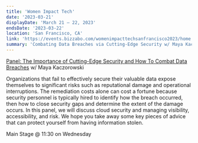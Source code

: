 ```yaml
---
title: 'Women Impact Tech'
date: '2023-03-21'
displayDate: 'March 21 – 22, 2023'
endsDate: '2023-03-22'
location: 'San Francisco, CA'
link: 'https://events.bizzabo.com/womenimpacttechsanfrancisco2023/home'
summary: 'Combating Data Breaches via Cutting-Edge Security w/ Maya Kaczorowski'
---
```


[Panel: The Importance of Cutting-Edge Security and How To Combat Data
Breaches](https://events.bizzabo.com/womenimpacttechsanfrancisco2023/agenda/session/1063664)
w/ Maya Kaczorowski

Organizations that fail to effectively secure their valuable data expose
themselves to significant risks such as reputational damage and operational
interruptions. The remediation costs alone can cost a fortune because security
personnel is typically hired to identify how the breach occurred, then how to
close security gaps and determine the extent of the damage occurs. In this
panel, we will discuss cloud security and managing visibility, accessibility,
and risk. We hope you take away some key pieces of advice that can protect
yourself from having information stolen.

Main Stage @ 11:30 on Wednesday
